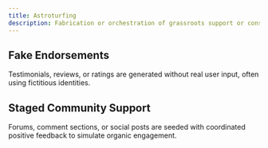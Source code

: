 ```yaml
---
title: Astroturfing
description: Fabrication or orchestration of grassroots support or consensus. False signals of approval, satisfaction, or popularity are presented to manufacture social credibility and trust.
---
```


## Fake Endorsements
Testimonials, reviews, or ratings are generated without real user input, often using fictitious identities.

## Staged Community Support
Forums, comment sections, or social posts are seeded with coordinated positive feedback to simulate organic engagement.